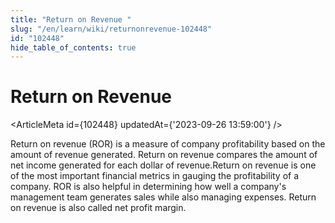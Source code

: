 ```yaml
---
title: "Return on Revenue "
slug: "/en/learn/wiki/returnonrevenue-102448"
id: "102448"
hide_table_of_contents: true
---
```



# Return on Revenue 

<ArticleMeta id={102448} updatedAt={'2023-09-26 13:59:00'} />
<div className='border-solid border-b border-t-0 my-4 border-[var(--ifm-color-gray-300)]' />

Return on revenue (ROR) is a measure of company profitability based on the amount of revenue generated. Return on revenue compares the amount of net income generated for each dollar of revenue.Return on revenue is one of the most important financial metrics in gauging the profitability of a company. ROR is also helpful in determining how well a company's management team generates sales while also managing expenses. Return on revenue is also called net profit margin.
